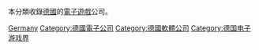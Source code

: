 本分類收錄[[德國|德國]]的[[電子遊戲|電子遊戲]]公司。

[[Category:各地電子遊戲公司|Germany]]
[[Category:德國電子公司|Category:德國電子公司]]
[[Category:德國軟體公司‎|Category:德國軟體公司‎]]
[[Category:德国电子游戏界|Category:德国电子游戏界]]